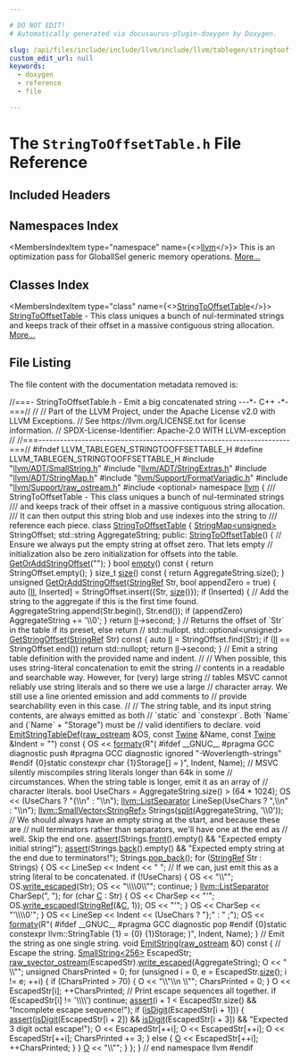 ```yaml
---

# DO NOT EDIT!
# Automatically generated via docusaurus-plugin-doxygen by Doxygen.

slug: /api/files/include/include/llvm/include/llvm/tablegen/stringtooffsettable-h
custom_edit_url: null
keywords:
  - doxygen
  - reference
  - file

---
```





# The `StringToOffsetTable.h` File Reference

<DoxygenPage pluginConfig={pluginConfig}>



## Included Headers

<IncludesList>
<IncludesListItem
  filePath="llvm/ADT/SmallString.h"
  permalink="/docs/api/files/include/include/llvm/include/llvm/adt/smallstring-h"
  isLocal="true" />
<IncludesListItem
  filePath="llvm/ADT/StringExtras.h"
  permalink="/docs/api/files/include/include/llvm/include/llvm/adt/stringextras-h"
  isLocal="true" />
<IncludesListItem
  filePath="llvm/ADT/StringMap.h"
  permalink="/docs/api/files/include/include/llvm/include/llvm/adt/stringmap-h"
  isLocal="true" />
<IncludesListItem
  filePath="llvm/Support/FormatVariadic.h"
  permalink="/docs/api/files/include/include/llvm/include/llvm/support/formatvariadic-h"
  isLocal="true" />
<IncludesListItem
  filePath="llvm/Support/raw_ostream.h"
  permalink="/docs/api/files/include/include/llvm/include/llvm/support/raw-ostream-h"
  isLocal="true" />
<IncludesListItem
  filePath="optional"
  permalink=""
  isLocal="false" />
</IncludesList>

## Namespaces Index

<MembersIndex>

<MembersIndexItem
  type="namespace"
  name={<><a href="/docs/api/namespaces/llvm">llvm</a></>}>
This is an optimization pass for GlobalISel generic memory operations. <a href="/docs/api/namespaces/llvm/#details">More...</a>
</MembersIndexItem>

</MembersIndex>

## Classes Index

<MembersIndex>

<MembersIndexItem
  type="class"
  name={<><a href="/docs/api/classes/llvm/stringtooffsettable">StringToOffsetTable</a></>}>
<a href="/docs/api/classes/llvm/stringtooffsettable">StringToOffsetTable</a> - This class uniques a bunch of nul-terminated strings and keeps track of their offset in a massive contiguous string allocation. <a href="/docs/api/classes/llvm/stringtooffsettable/#details">More...</a>
</MembersIndexItem>

</MembersIndex>


## File Listing

The file content with the documentation metadata removed is:

<ProgramListing>

<Link id="l00001" /><CodeLine lineNumber="1"><Highlight kind="comment">//===- StringToOffsetTable.h - Emit a big concatenated string ---&#42;- C++ -&#42;-===//</Highlight><Highlight kind="normal"></Highlight></CodeLine>
<Link id="l00002" /><CodeLine lineNumber="2"><Highlight kind="normal"></Highlight><Highlight kind="comment">//</Highlight><Highlight kind="normal"></Highlight></CodeLine>
<Link id="l00003" /><CodeLine lineNumber="3"><Highlight kind="normal"></Highlight><Highlight kind="comment">// Part of the LLVM Project, under the Apache License v2.0 with LLVM Exceptions.</Highlight><Highlight kind="normal"></Highlight></CodeLine>
<Link id="l00004" /><CodeLine lineNumber="4"><Highlight kind="normal"></Highlight><Highlight kind="comment">// See https://llvm.org/LICENSE.txt for license information.</Highlight><Highlight kind="normal"></Highlight></CodeLine>
<Link id="l00005" /><CodeLine lineNumber="5"><Highlight kind="normal"></Highlight><Highlight kind="comment">// SPDX-License-Identifier: Apache-2.0 WITH LLVM-exception</Highlight><Highlight kind="normal"></Highlight></CodeLine>
<Link id="l00006" /><CodeLine lineNumber="6"><Highlight kind="normal"></Highlight><Highlight kind="comment">//</Highlight><Highlight kind="normal"></Highlight></CodeLine>
<Link id="l00007" /><CodeLine lineNumber="7"><Highlight kind="normal"></Highlight><Highlight kind="comment">//===----------------------------------------------------------------------===//</Highlight><Highlight kind="normal"></Highlight></CodeLine>
<Link id="l00008" /><CodeLine lineNumber="8"><Highlight kind="normal"></Highlight></CodeLine>
<Link id="l00009" /><CodeLine lineNumber="9"><Highlight kind="normal"></Highlight><Highlight kind="preprocessor">#ifndef LLVM&#95;TABLEGEN&#95;STRINGTOOFFSETTABLE&#95;H</Highlight><Highlight kind="normal"></Highlight></CodeLine>
<Link id="l00010" /><CodeLine lineNumber="10"><Highlight kind="normal"></Highlight><Highlight kind="preprocessor">#define LLVM&#95;TABLEGEN&#95;STRINGTOOFFSETTABLE&#95;H</Highlight><Highlight kind="normal"></Highlight></CodeLine>
<Link id="l00011" /><CodeLine lineNumber="11"><Highlight kind="normal"></Highlight></CodeLine>
<Link id="l00012" /><CodeLine lineNumber="12"><Highlight kind="normal"></Highlight><Highlight kind="preprocessor">#include &quot;<a href="/docs/api/files/include/include/llvm/include/llvm/adt/smallstring-h">llvm/ADT/SmallString.h</a>&quot;</Highlight><Highlight kind="normal"></Highlight></CodeLine>
<Link id="l00013" /><CodeLine lineNumber="13"><Highlight kind="normal"></Highlight><Highlight kind="preprocessor">#include &quot;<a href="/docs/api/files/include/include/llvm/include/llvm/adt/stringextras-h">llvm/ADT/StringExtras.h</a>&quot;</Highlight><Highlight kind="normal"></Highlight></CodeLine>
<Link id="l00014" /><CodeLine lineNumber="14"><Highlight kind="normal"></Highlight><Highlight kind="preprocessor">#include &quot;<a href="/docs/api/files/include/include/llvm/include/llvm/adt/stringmap-h">llvm/ADT/StringMap.h</a>&quot;</Highlight><Highlight kind="normal"></Highlight></CodeLine>
<Link id="l00015" /><CodeLine lineNumber="15"><Highlight kind="normal"></Highlight><Highlight kind="preprocessor">#include &quot;<a href="/docs/api/files/include/include/llvm/include/llvm/support/formatvariadic-h">llvm/Support/FormatVariadic.h</a>&quot;</Highlight><Highlight kind="normal"></Highlight></CodeLine>
<Link id="l00016" /><CodeLine lineNumber="16"><Highlight kind="normal"></Highlight><Highlight kind="preprocessor">#include &quot;<a href="/docs/api/files/include/include/llvm/include/llvm/support/raw-ostream-h">llvm/Support/raw&#95;ostream.h</a>&quot;</Highlight><Highlight kind="normal"></Highlight></CodeLine>
<Link id="l00017" /><CodeLine lineNumber="17"><Highlight kind="normal"></Highlight><Highlight kind="preprocessor">#include &lt;optional&gt;</Highlight><Highlight kind="normal"></Highlight></CodeLine>
<Link id="l00018" /><CodeLine lineNumber="18"><Highlight kind="normal"></Highlight></CodeLine>
<Link id="l00019" /><CodeLine lineNumber="19"><Highlight kind="normal"></Highlight><Highlight kind="keyword">namespace </Highlight><Highlight kind="normal"><a href="/docs/api/namespaces/llvm">llvm</a> &#123;</Highlight></CodeLine>
<Link id="l00020" /><CodeLine lineNumber="20"><Highlight kind="normal"></Highlight><Highlight kind="comment"></Highlight></CodeLine>
<Link id="l00021" /><CodeLine lineNumber="21"><Highlight kind="comment">/// StringToOffsetTable - This class uniques a bunch of nul-terminated strings</Highlight></CodeLine>
<Link id="l00022" /><CodeLine lineNumber="22"><Highlight kind="comment">/// and keeps track of their offset in a massive contiguous string allocation.</Highlight></CodeLine>
<Link id="l00023" /><CodeLine lineNumber="23"><Highlight kind="comment">/// It can then output this string blob and use indexes into the string to</Highlight></CodeLine>
<Link id="l00024" /><CodeLine lineNumber="24"><Highlight kind="comment">/// reference each piece.</Highlight><Highlight kind="normal"></Highlight></CodeLine>
<Link id="l00025" /><CodeLine lineNumber="25" lineLink="/docs/api/classes/llvm/stringtooffsettable"><Highlight kind="normal"></Highlight><Highlight kind="keyword">class </Highlight><Highlight kind="normal"><a href="/docs/api/classes/llvm/stringtooffsettable/#a7687f220b82a0b31473ee8150a7951d7">StringToOffsetTable</a> &#123;</Highlight></CodeLine>
<Link id="l00026" /><CodeLine lineNumber="26"><Highlight kind="normal">  <a href="/docs/api/classes/llvm/stringmap">StringMap&lt;unsigned&gt;</a> StringOffset;</Highlight></CodeLine>
<Link id="l00027" /><CodeLine lineNumber="27"><Highlight kind="normal">  std::string AggregateString;</Highlight></CodeLine>
<Link id="l00028" /><CodeLine lineNumber="28"><Highlight kind="normal"></Highlight></CodeLine>
<Link id="l00029" /><CodeLine lineNumber="29"><Highlight kind="normal"></Highlight><Highlight kind="keyword">public</Highlight><Highlight kind="normal">:</Highlight></CodeLine>
<Link id="l00030" /><CodeLine lineNumber="30" lineLink="/docs/api/classes/llvm/stringtooffsettable/#a7687f220b82a0b31473ee8150a7951d7"><Highlight kind="normal">  <a href="/docs/api/classes/llvm/stringtooffsettable/#a7687f220b82a0b31473ee8150a7951d7">StringToOffsetTable</a>() &#123;</Highlight></CodeLine>
<Link id="l00031" /><CodeLine lineNumber="31"><Highlight kind="normal">    </Highlight><Highlight kind="comment">// Ensure we always put the empty string at offset zero. That lets empty</Highlight><Highlight kind="normal"></Highlight></CodeLine>
<Link id="l00032" /><CodeLine lineNumber="32"><Highlight kind="normal">    </Highlight><Highlight kind="comment">// initialization also be zero initialization for offsets into the table.</Highlight><Highlight kind="normal"></Highlight></CodeLine>
<Link id="l00033" /><CodeLine lineNumber="33"><Highlight kind="normal">    <a href="/docs/api/classes/llvm/stringtooffsettable/#aaf2b38d109c454116c9f55eafad66a81">GetOrAddStringOffset</a>(</Highlight><Highlight kind="stringliteral">&quot;&quot;</Highlight><Highlight kind="normal">);</Highlight></CodeLine>
<Link id="l00034" /><CodeLine lineNumber="34"><Highlight kind="normal">  &#125;</Highlight></CodeLine>
<Link id="l00035" /><CodeLine lineNumber="35"><Highlight kind="normal"></Highlight></CodeLine>
<Link id="l00036" /><CodeLine lineNumber="36" lineLink="/docs/api/classes/llvm/stringtooffsettable/#a362fb44c635052f5ff0a5ea03d0a60de"><Highlight kind="normal">  </Highlight><Highlight kind="keywordtype">bool</Highlight><Highlight kind="normal"> <a href="/docs/api/classes/llvm/stringtooffsettable/#a362fb44c635052f5ff0a5ea03d0a60de">empty</a>()</Highlight><Highlight kind="keyword"> const </Highlight><Highlight kind="normal">&#123; </Highlight><Highlight kind="keywordflow">return</Highlight><Highlight kind="normal"> StringOffset.empty(); &#125;</Highlight></CodeLine>
<Link id="l00037" /><CodeLine lineNumber="37" lineLink="/docs/api/classes/llvm/stringtooffsettable/#a0735ceb8643134cc10a89f9a6f113900"><Highlight kind="normal">  </Highlight><Highlight kind="keywordtype">size&#95;t</Highlight><Highlight kind="normal"> <a href="/docs/api/classes/llvm/stringtooffsettable/#a0735ceb8643134cc10a89f9a6f113900">size</a>()</Highlight><Highlight kind="keyword"> const </Highlight><Highlight kind="normal">&#123; </Highlight><Highlight kind="keywordflow">return</Highlight><Highlight kind="normal"> AggregateString.size(); &#125;</Highlight></CodeLine>
<Link id="l00038" /><CodeLine lineNumber="38"><Highlight kind="normal"></Highlight></CodeLine>
<Link id="l00039" /><CodeLine lineNumber="39" lineLink="/docs/api/classes/llvm/stringtooffsettable/#aaf2b38d109c454116c9f55eafad66a81"><Highlight kind="normal">  </Highlight><Highlight kind="keywordtype">unsigned</Highlight><Highlight kind="normal"> <a href="/docs/api/classes/llvm/stringtooffsettable/#aaf2b38d109c454116c9f55eafad66a81">GetOrAddStringOffset</a>(<a href="/docs/api/classes/llvm/stringref">StringRef</a> Str, </Highlight><Highlight kind="keywordtype">bool</Highlight><Highlight kind="normal"> appendZero = </Highlight><Highlight kind="keyword">true</Highlight><Highlight kind="normal">) &#123;</Highlight></CodeLine>
<Link id="l00040" /><CodeLine lineNumber="40"><Highlight kind="normal">    </Highlight><Highlight kind="keyword">auto</Highlight><Highlight kind="normal"> &#91;<a href="/docs/api/files/lib/lib/target/lib/target/nvptx/nvvmintrrange-cpp/#ac5804672fc0850438d63caec770647f8">II</a>, Inserted&#93; = StringOffset.insert(&#123;Str, <a href="/docs/api/classes/llvm/stringtooffsettable/#a0735ceb8643134cc10a89f9a6f113900">size</a>()&#125;);</Highlight></CodeLine>
<Link id="l00041" /><CodeLine lineNumber="41"><Highlight kind="normal">    </Highlight><Highlight kind="keywordflow">if</Highlight><Highlight kind="normal"> (Inserted) &#123;</Highlight></CodeLine>
<Link id="l00042" /><CodeLine lineNumber="42"><Highlight kind="normal">      </Highlight><Highlight kind="comment">// Add the string to the aggregate if this is the first time found.</Highlight><Highlight kind="normal"></Highlight></CodeLine>
<Link id="l00043" /><CodeLine lineNumber="43"><Highlight kind="normal">      AggregateString.append(Str.begin(), Str.end());</Highlight></CodeLine>
<Link id="l00044" /><CodeLine lineNumber="44"><Highlight kind="normal">      </Highlight><Highlight kind="keywordflow">if</Highlight><Highlight kind="normal"> (appendZero)</Highlight></CodeLine>
<Link id="l00045" /><CodeLine lineNumber="45"><Highlight kind="normal">        AggregateString += </Highlight><Highlight kind="charliteral">&#39;\\0&#39;</Highlight><Highlight kind="normal">;</Highlight></CodeLine>
<Link id="l00046" /><CodeLine lineNumber="46"><Highlight kind="normal">    &#125;</Highlight></CodeLine>
<Link id="l00047" /><CodeLine lineNumber="47"><Highlight kind="normal"></Highlight></CodeLine>
<Link id="l00048" /><CodeLine lineNumber="48"><Highlight kind="normal">    </Highlight><Highlight kind="keywordflow">return</Highlight><Highlight kind="normal"> <a href="/docs/api/files/lib/lib/target/lib/target/nvptx/nvvmintrrange-cpp/#ac5804672fc0850438d63caec770647f8">II</a>-&gt;second;</Highlight></CodeLine>
<Link id="l00049" /><CodeLine lineNumber="49"><Highlight kind="normal">  &#125;</Highlight></CodeLine>
<Link id="l00050" /><CodeLine lineNumber="50"><Highlight kind="normal"></Highlight></CodeLine>
<Link id="l00051" /><CodeLine lineNumber="51"><Highlight kind="normal">  </Highlight><Highlight kind="comment">// Returns the offset of &#96;Str&#96; in the table if its preset, else return</Highlight><Highlight kind="normal"></Highlight></CodeLine>
<Link id="l00052" /><CodeLine lineNumber="52"><Highlight kind="normal">  </Highlight><Highlight kind="comment">// std::nullopt.</Highlight><Highlight kind="normal"></Highlight></CodeLine>
<Link id="l00053" /><CodeLine lineNumber="53" lineLink="/docs/api/classes/llvm/stringtooffsettable/#ae8b32b14caa85a9cd8bd6a3f4fbc451c"><Highlight kind="normal">  std::optional&lt;unsigned&gt; <a href="/docs/api/classes/llvm/stringtooffsettable/#ae8b32b14caa85a9cd8bd6a3f4fbc451c">GetStringOffset</a>(<a href="/docs/api/classes/llvm/stringref">StringRef</a> Str)</Highlight><Highlight kind="keyword"> const </Highlight><Highlight kind="normal">&#123;</Highlight></CodeLine>
<Link id="l00054" /><CodeLine lineNumber="54"><Highlight kind="normal">    </Highlight><Highlight kind="keyword">auto</Highlight><Highlight kind="normal"> <a href="/docs/api/files/lib/lib/target/lib/target/nvptx/nvvmintrrange-cpp/#ac5804672fc0850438d63caec770647f8">II</a> = StringOffset.find(Str);</Highlight></CodeLine>
<Link id="l00055" /><CodeLine lineNumber="55"><Highlight kind="normal">    </Highlight><Highlight kind="keywordflow">if</Highlight><Highlight kind="normal"> (<a href="/docs/api/files/lib/lib/target/lib/target/nvptx/nvvmintrrange-cpp/#ac5804672fc0850438d63caec770647f8">II</a> == StringOffset.end())</Highlight></CodeLine>
<Link id="l00056" /><CodeLine lineNumber="56"><Highlight kind="normal">      </Highlight><Highlight kind="keywordflow">return</Highlight><Highlight kind="normal"> std::nullopt;</Highlight></CodeLine>
<Link id="l00057" /><CodeLine lineNumber="57"><Highlight kind="normal">    </Highlight><Highlight kind="keywordflow">return</Highlight><Highlight kind="normal"> <a href="/docs/api/files/lib/lib/target/lib/target/nvptx/nvvmintrrange-cpp/#ac5804672fc0850438d63caec770647f8">II</a>-&gt;second;</Highlight></CodeLine>
<Link id="l00058" /><CodeLine lineNumber="58"><Highlight kind="normal">  &#125;</Highlight></CodeLine>
<Link id="l00059" /><CodeLine lineNumber="59"><Highlight kind="normal"></Highlight></CodeLine>
<Link id="l00060" /><CodeLine lineNumber="60"><Highlight kind="normal">  </Highlight><Highlight kind="comment">// Emit a string table definition with the provided name and indent.</Highlight><Highlight kind="normal"></Highlight></CodeLine>
<Link id="l00061" /><CodeLine lineNumber="61"><Highlight kind="normal">  </Highlight><Highlight kind="comment">//</Highlight><Highlight kind="normal"></Highlight></CodeLine>
<Link id="l00062" /><CodeLine lineNumber="62"><Highlight kind="normal">  </Highlight><Highlight kind="comment">// When possible, this uses string-literal concatenation to emit the string</Highlight><Highlight kind="normal"></Highlight></CodeLine>
<Link id="l00063" /><CodeLine lineNumber="63"><Highlight kind="normal">  </Highlight><Highlight kind="comment">// contents in a readable and searchable way. However, for (very) large string</Highlight><Highlight kind="normal"></Highlight></CodeLine>
<Link id="l00064" /><CodeLine lineNumber="64"><Highlight kind="normal">  </Highlight><Highlight kind="comment">// tables MSVC cannot reliably use string literals and so there we use a large</Highlight><Highlight kind="normal"></Highlight></CodeLine>
<Link id="l00065" /><CodeLine lineNumber="65"><Highlight kind="normal">  </Highlight><Highlight kind="comment">// character array. We still use a line oriented emission and add comments to</Highlight><Highlight kind="normal"></Highlight></CodeLine>
<Link id="l00066" /><CodeLine lineNumber="66"><Highlight kind="normal">  </Highlight><Highlight kind="comment">// provide searchability even in this case.</Highlight><Highlight kind="normal"></Highlight></CodeLine>
<Link id="l00067" /><CodeLine lineNumber="67"><Highlight kind="normal">  </Highlight><Highlight kind="comment">//</Highlight><Highlight kind="normal"></Highlight></CodeLine>
<Link id="l00068" /><CodeLine lineNumber="68"><Highlight kind="normal">  </Highlight><Highlight kind="comment">// The string table, and its input string contents, are always emitted as both</Highlight><Highlight kind="normal"></Highlight></CodeLine>
<Link id="l00069" /><CodeLine lineNumber="69"><Highlight kind="normal">  </Highlight><Highlight kind="comment">// &#96;static&#96; and &#96;constexpr&#96;. Both &#96;Name&#96; and (&#96;Name&#96; + &quot;Storage&quot;) must be</Highlight><Highlight kind="normal"></Highlight></CodeLine>
<Link id="l00070" /><CodeLine lineNumber="70"><Highlight kind="normal">  </Highlight><Highlight kind="comment">// valid identifiers to declare.</Highlight><Highlight kind="normal"></Highlight></CodeLine>
<Link id="l00071" /><CodeLine lineNumber="71" lineLink="/docs/api/classes/llvm/stringtooffsettable/#a1878d931b7c5cb9a938690f5a73d75a2"><Highlight kind="normal">  </Highlight><Highlight kind="keywordtype">void</Highlight><Highlight kind="normal"> <a href="/docs/api/classes/llvm/stringtooffsettable/#a1878d931b7c5cb9a938690f5a73d75a2">EmitStringTableDef</a>(<a href="/docs/api/classes/llvm/raw-ostream">raw&#95;ostream</a> &amp;OS, </Highlight><Highlight kind="keyword">const</Highlight><Highlight kind="normal"> <a href="/docs/api/classes/llvm/twine">Twine</a> &amp;Name,</Highlight></CodeLine>
<Link id="l00072" /><CodeLine lineNumber="72"><Highlight kind="normal">                          </Highlight><Highlight kind="keyword">const</Highlight><Highlight kind="normal"> <a href="/docs/api/classes/llvm/twine">Twine</a> &amp;Indent = </Highlight><Highlight kind="stringliteral">&quot;&quot;</Highlight><Highlight kind="normal">)</Highlight><Highlight kind="keyword"> const </Highlight><Highlight kind="normal">&#123;</Highlight></CodeLine>
<Link id="l00073" /><CodeLine lineNumber="73"><Highlight kind="normal">    OS &lt;&lt; <a href="/docs/api/namespaces/llvm/#a653cce37b80c03eebe7a00520a8eabb6">formatv</a>(R</Highlight><Highlight kind="stringliteral">&quot;(</Highlight></CodeLine>
<Link id="l00074" /><CodeLine lineNumber="74"><Highlight kind="stringliteral">#ifdef &#95;&#95;GNUC&#95;&#95;</Highlight></CodeLine>
<Link id="l00075" /><CodeLine lineNumber="75"><Highlight kind="stringliteral">#pragma GCC diagnostic push</Highlight></CodeLine>
<Link id="l00076" /><CodeLine lineNumber="76"><Highlight kind="stringliteral">#pragma GCC diagnostic ignored &quot;-Woverlength-strings&quot;</Highlight></CodeLine>
<Link id="l00077" /><CodeLine lineNumber="77"><Highlight kind="stringliteral">#endif</Highlight></CodeLine>
<Link id="l00078" /><CodeLine lineNumber="78"><Highlight kind="stringliteral">&#123;0&#125;static constexpr char &#123;1&#125;Storage&#91;&#93; = )&quot;,</Highlight></CodeLine>
<Link id="l00079" /><CodeLine lineNumber="79"><Highlight kind="stringliteral">                  Indent, Name);</Highlight></CodeLine>
<Link id="l00080" /><CodeLine lineNumber="80"><Highlight kind="stringliteral"></Highlight></CodeLine>
<Link id="l00081" /><CodeLine lineNumber="81"><Highlight kind="stringliteral">    </Highlight><Highlight kind="comment">// MSVC silently miscompiles string literals longer than 64k in some</Highlight><Highlight kind="normal"></Highlight></CodeLine>
<Link id="l00082" /><CodeLine lineNumber="82"><Highlight kind="normal">    </Highlight><Highlight kind="comment">// circumstances. When the string table is longer, emit it as an array of</Highlight><Highlight kind="normal"></Highlight></CodeLine>
<Link id="l00083" /><CodeLine lineNumber="83"><Highlight kind="normal">    </Highlight><Highlight kind="comment">// character literals.</Highlight><Highlight kind="normal"></Highlight></CodeLine>
<Link id="l00084" /><CodeLine lineNumber="84"><Highlight kind="normal">    </Highlight><Highlight kind="keywordtype">bool</Highlight><Highlight kind="normal"> UseChars = AggregateString.size() &gt; (64 &#42; 1024);</Highlight></CodeLine>
<Link id="l00085" /><CodeLine lineNumber="85"><Highlight kind="normal">    OS &lt;&lt; (UseChars ? </Highlight><Highlight kind="stringliteral">&quot;&#123;\\n&quot;</Highlight><Highlight kind="normal"> : </Highlight><Highlight kind="stringliteral">&quot;\\n&quot;</Highlight><Highlight kind="normal">);</Highlight></CodeLine>
<Link id="l00086" /><CodeLine lineNumber="86"><Highlight kind="normal"></Highlight></CodeLine>
<Link id="l00087" /><CodeLine lineNumber="87"><Highlight kind="normal">    <a href="/docs/api/classes/llvm/listseparator">llvm::ListSeparator</a> LineSep(UseChars ? </Highlight><Highlight kind="stringliteral">&quot;,\\n&quot;</Highlight><Highlight kind="normal"> : </Highlight><Highlight kind="stringliteral">&quot;\\n&quot;</Highlight><Highlight kind="normal">);</Highlight></CodeLine>
<Link id="l00088" /><CodeLine lineNumber="88"><Highlight kind="normal">    <a href="/docs/api/classes/llvm/smallvector">llvm::SmallVector&lt;StringRef&gt;</a> Strings(<a href="/docs/api/namespaces/llvm/#a8e3001fd5d1324d1e63ddcf56a45e955">split</a>(AggregateString, </Highlight><Highlight kind="charliteral">&#39;\\0&#39;</Highlight><Highlight kind="normal">));</Highlight></CodeLine>
<Link id="l00089" /><CodeLine lineNumber="89"><Highlight kind="normal">    </Highlight><Highlight kind="comment">// We should always have an empty string at the start, and because these are</Highlight><Highlight kind="normal"></Highlight></CodeLine>
<Link id="l00090" /><CodeLine lineNumber="90"><Highlight kind="normal">    </Highlight><Highlight kind="comment">// null terminators rather than separators, we&#39;ll have one at the end as</Highlight><Highlight kind="normal"></Highlight></CodeLine>
<Link id="l00091" /><CodeLine lineNumber="91"><Highlight kind="normal">    </Highlight><Highlight kind="comment">// well. Skip the end one.</Highlight><Highlight kind="normal"></Highlight></CodeLine>
<Link id="l00092" /><CodeLine lineNumber="92"><Highlight kind="normal">    <a href="/docs/api/files/lib/lib/target/lib/target/amdgpu/silowercontrolflow-cpp/#a4868c5d81c5ccc98c47aeab6244346a0">assert</a>(Strings.<a href="/docs/api/classes/llvm/smallvectortemplatecommon/#a58dc840fc84420b7f0b773794b8101c1">front</a>().empty() &amp;&amp; </Highlight><Highlight kind="stringliteral">&quot;Expected empty initial string!&quot;</Highlight><Highlight kind="normal">);</Highlight></CodeLine>
<Link id="l00093" /><CodeLine lineNumber="93"><Highlight kind="normal">    <a href="/docs/api/files/lib/lib/target/lib/target/amdgpu/silowercontrolflow-cpp/#a4868c5d81c5ccc98c47aeab6244346a0">assert</a>(Strings.<a href="/docs/api/classes/llvm/smallvectortemplatecommon/#acd9e771a3296c6b24146955754620557">back</a>().empty() &amp;&amp;</Highlight></CodeLine>
<Link id="l00094" /><CodeLine lineNumber="94"><Highlight kind="normal">           </Highlight><Highlight kind="stringliteral">&quot;Expected empty string at the end due to terminators!&quot;</Highlight><Highlight kind="normal">);</Highlight></CodeLine>
<Link id="l00095" /><CodeLine lineNumber="95"><Highlight kind="normal">    Strings.<a href="/docs/api/classes/llvm/smallvectortemplatebase/#ad97688dfe9cd802e2a0691cbe620218a">pop&#95;back</a>();</Highlight></CodeLine>
<Link id="l00096" /><CodeLine lineNumber="96"><Highlight kind="normal">    </Highlight><Highlight kind="keywordflow">for</Highlight><Highlight kind="normal"> (<a href="/docs/api/classes/llvm/stringref">StringRef</a> Str : Strings) &#123;</Highlight></CodeLine>
<Link id="l00097" /><CodeLine lineNumber="97"><Highlight kind="normal">      OS &lt;&lt; LineSep &lt;&lt; Indent &lt;&lt; </Highlight><Highlight kind="stringliteral">&quot;  &quot;</Highlight><Highlight kind="normal">;</Highlight></CodeLine>
<Link id="l00098" /><CodeLine lineNumber="98"><Highlight kind="normal">      </Highlight><Highlight kind="comment">// If we can, just emit this as a string literal to be concatenated.</Highlight><Highlight kind="normal"></Highlight></CodeLine>
<Link id="l00099" /><CodeLine lineNumber="99"><Highlight kind="normal">      </Highlight><Highlight kind="keywordflow">if</Highlight><Highlight kind="normal"> (!UseChars) &#123;</Highlight></CodeLine>
<Link id="l00100" /><CodeLine lineNumber="100"><Highlight kind="normal">        OS &lt;&lt; </Highlight><Highlight kind="stringliteral">&quot;\\&quot;&quot;</Highlight><Highlight kind="normal">;</Highlight></CodeLine>
<Link id="l00101" /><CodeLine lineNumber="101"><Highlight kind="normal">        OS.<a href="/docs/api/classes/llvm/raw-ostream/#a5ba2ece4b959bae02752c34b784ba087">write&#95;escaped</a>(Str);</Highlight></CodeLine>
<Link id="l00102" /><CodeLine lineNumber="102"><Highlight kind="normal">        OS &lt;&lt; </Highlight><Highlight kind="stringliteral">&quot;\\\\0\\&quot;&quot;</Highlight><Highlight kind="normal">;</Highlight></CodeLine>
<Link id="l00103" /><CodeLine lineNumber="103"><Highlight kind="normal">        </Highlight><Highlight kind="keywordflow">continue</Highlight><Highlight kind="normal">;</Highlight></CodeLine>
<Link id="l00104" /><CodeLine lineNumber="104"><Highlight kind="normal">      &#125;</Highlight></CodeLine>
<Link id="l00105" /><CodeLine lineNumber="105"><Highlight kind="normal"></Highlight></CodeLine>
<Link id="l00106" /><CodeLine lineNumber="106"><Highlight kind="normal">      <a href="/docs/api/classes/llvm/listseparator">llvm::ListSeparator</a> CharSep(</Highlight><Highlight kind="stringliteral">&quot;, &quot;</Highlight><Highlight kind="normal">);</Highlight></CodeLine>
<Link id="l00107" /><CodeLine lineNumber="107"><Highlight kind="normal">      </Highlight><Highlight kind="keywordflow">for</Highlight><Highlight kind="normal"> (</Highlight><Highlight kind="keywordtype">char</Highlight><Highlight kind="normal"> <a href="/docs/api/namespaces/llvm/callingconv/#ac6aa1387c4375260e2468eb5a77fdb4cafd841a49aec1539bc88abc8ff9e170fb">C</a> : Str) &#123;</Highlight></CodeLine>
<Link id="l00108" /><CodeLine lineNumber="108"><Highlight kind="normal">        OS &lt;&lt; CharSep &lt;&lt; </Highlight><Highlight kind="stringliteral">&quot;&#39;&quot;</Highlight><Highlight kind="normal">;</Highlight></CodeLine>
<Link id="l00109" /><CodeLine lineNumber="109"><Highlight kind="normal">        OS.<a href="/docs/api/classes/llvm/raw-ostream/#a5ba2ece4b959bae02752c34b784ba087">write&#95;escaped</a>(<a href="/docs/api/classes/llvm/stringref">StringRef</a>(&amp;<a href="/docs/api/namespaces/llvm/callingconv/#ac6aa1387c4375260e2468eb5a77fdb4cafd841a49aec1539bc88abc8ff9e170fb">C</a>, 1));</Highlight></CodeLine>
<Link id="l00110" /><CodeLine lineNumber="110"><Highlight kind="normal">        OS &lt;&lt; </Highlight><Highlight kind="stringliteral">&quot;&#39;&quot;</Highlight><Highlight kind="normal">;</Highlight></CodeLine>
<Link id="l00111" /><CodeLine lineNumber="111"><Highlight kind="normal">      &#125;</Highlight></CodeLine>
<Link id="l00112" /><CodeLine lineNumber="112"><Highlight kind="normal">      OS &lt;&lt; CharSep &lt;&lt; </Highlight><Highlight kind="stringliteral">&quot;&#39;\\\\0&#39;&quot;</Highlight><Highlight kind="normal">;</Highlight></CodeLine>
<Link id="l00113" /><CodeLine lineNumber="113"><Highlight kind="normal">    &#125;</Highlight></CodeLine>
<Link id="l00114" /><CodeLine lineNumber="114"><Highlight kind="normal">    OS &lt;&lt; LineSep &lt;&lt; Indent &lt;&lt; (UseChars ? </Highlight><Highlight kind="stringliteral">&quot;&#125;;&quot;</Highlight><Highlight kind="normal"> : </Highlight><Highlight kind="stringliteral">&quot;  ;&quot;</Highlight><Highlight kind="normal">);</Highlight></CodeLine>
<Link id="l00115" /><CodeLine lineNumber="115"><Highlight kind="normal"></Highlight></CodeLine>
<Link id="l00116" /><CodeLine lineNumber="116" lineLink="/docs/api/classes/llvm/stringtooffsettable/#a042cb26dede1eaa60f791b9c934fa9ae"><Highlight kind="normal">    OS &lt;&lt; <a href="/docs/api/namespaces/llvm/#a653cce37b80c03eebe7a00520a8eabb6">formatv</a>(R</Highlight><Highlight kind="stringliteral">&quot;(</Highlight></CodeLine>
<Link id="l00117" /><CodeLine lineNumber="117"><Highlight kind="stringliteral">#ifdef &#95;&#95;GNUC&#95;&#95;</Highlight></CodeLine>
<Link id="l00118" /><CodeLine lineNumber="118"><Highlight kind="stringliteral">#pragma GCC diagnostic pop</Highlight></CodeLine>
<Link id="l00119" /><CodeLine lineNumber="119"><Highlight kind="stringliteral">#endif</Highlight></CodeLine>
<Link id="l00120" /><CodeLine lineNumber="120"><Highlight kind="stringliteral"></Highlight></CodeLine>
<Link id="l00121" /><CodeLine lineNumber="121"><Highlight kind="stringliteral">&#123;0&#125;static constexpr llvm::StringTable &#123;1&#125; =</Highlight></CodeLine>
<Link id="l00122" /><CodeLine lineNumber="122"><Highlight kind="stringliteral">&#123;0&#125;    &#123;1&#125;Storage;</Highlight></CodeLine>
<Link id="l00123" /><CodeLine lineNumber="123"><Highlight kind="stringliteral">)&quot;,</Highlight></CodeLine>
<Link id="l00124" /><CodeLine lineNumber="124"><Highlight kind="stringliteral">                  Indent, Name);</Highlight></CodeLine>
<Link id="l00125" /><CodeLine lineNumber="125"><Highlight kind="stringliteral">  &#125;</Highlight></CodeLine>
<Link id="l00126" /><CodeLine lineNumber="126"><Highlight kind="stringliteral"></Highlight></CodeLine>
<Link id="l00127" /><CodeLine lineNumber="127"><Highlight kind="stringliteral">  </Highlight><Highlight kind="comment">// Emit the string as one single string.</Highlight><Highlight kind="normal"></Highlight></CodeLine>
<Link id="l00128" /><CodeLine lineNumber="128"><Highlight kind="normal">  </Highlight><Highlight kind="keywordtype">void</Highlight><Highlight kind="normal"> <a href="/docs/api/classes/llvm/stringtooffsettable/#a042cb26dede1eaa60f791b9c934fa9ae">EmitString</a>(<a href="/docs/api/classes/llvm/raw-ostream">raw&#95;ostream</a> &amp;O)</Highlight><Highlight kind="keyword"> const </Highlight><Highlight kind="normal">&#123;</Highlight></CodeLine>
<Link id="l00129" /><CodeLine lineNumber="129"><Highlight kind="normal">    </Highlight><Highlight kind="comment">// Escape the string.</Highlight><Highlight kind="normal"></Highlight></CodeLine>
<Link id="l00130" /><CodeLine lineNumber="130"><Highlight kind="normal">    <a href="/docs/api/classes/llvm/smallstring">SmallString&lt;256&gt;</a> EscapedStr;</Highlight></CodeLine>
<Link id="l00131" /><CodeLine lineNumber="131"><Highlight kind="normal">    <a href="/docs/api/classes/llvm/raw-svector-ostream">raw&#95;svector&#95;ostream</a>(EscapedStr).<a href="/docs/api/classes/llvm/raw-ostream/#a5ba2ece4b959bae02752c34b784ba087">write&#95;escaped</a>(AggregateString);</Highlight></CodeLine>
<Link id="l00132" /><CodeLine lineNumber="132"><Highlight kind="normal"></Highlight></CodeLine>
<Link id="l00133" /><CodeLine lineNumber="133"><Highlight kind="normal">    O &lt;&lt; </Highlight><Highlight kind="stringliteral">&quot;    \\&quot;&quot;</Highlight><Highlight kind="normal">;</Highlight></CodeLine>
<Link id="l00134" /><CodeLine lineNumber="134"><Highlight kind="normal">    </Highlight><Highlight kind="keywordtype">unsigned</Highlight><Highlight kind="normal"> CharsPrinted = 0;</Highlight></CodeLine>
<Link id="l00135" /><CodeLine lineNumber="135"><Highlight kind="normal">    </Highlight><Highlight kind="keywordflow">for</Highlight><Highlight kind="normal"> (</Highlight><Highlight kind="keywordtype">unsigned</Highlight><Highlight kind="normal"> i = 0, e = EscapedStr.<a href="/docs/api/classes/llvm/smallvectortemplatecommon/#a1c479a8c434377c2b8cb056bdfdfc201">size</a>(); i != e; ++i) &#123;</Highlight></CodeLine>
<Link id="l00136" /><CodeLine lineNumber="136"><Highlight kind="normal">      </Highlight><Highlight kind="keywordflow">if</Highlight><Highlight kind="normal"> (CharsPrinted &gt; 70) &#123;</Highlight></CodeLine>
<Link id="l00137" /><CodeLine lineNumber="137"><Highlight kind="normal">        O &lt;&lt; </Highlight><Highlight kind="stringliteral">&quot;\\&quot;\\n    \\&quot;&quot;</Highlight><Highlight kind="normal">;</Highlight></CodeLine>
<Link id="l00138" /><CodeLine lineNumber="138"><Highlight kind="normal">        CharsPrinted = 0;</Highlight></CodeLine>
<Link id="l00139" /><CodeLine lineNumber="139"><Highlight kind="normal">      &#125;</Highlight></CodeLine>
<Link id="l00140" /><CodeLine lineNumber="140"><Highlight kind="normal">      O &lt;&lt; EscapedStr&#91;i&#93;;</Highlight></CodeLine>
<Link id="l00141" /><CodeLine lineNumber="141"><Highlight kind="normal">      ++CharsPrinted;</Highlight></CodeLine>
<Link id="l00142" /><CodeLine lineNumber="142"><Highlight kind="normal"></Highlight></CodeLine>
<Link id="l00143" /><CodeLine lineNumber="143"><Highlight kind="normal">      </Highlight><Highlight kind="comment">// Print escape sequences all together.</Highlight><Highlight kind="normal"></Highlight></CodeLine>
<Link id="l00144" /><CodeLine lineNumber="144"><Highlight kind="normal">      </Highlight><Highlight kind="keywordflow">if</Highlight><Highlight kind="normal"> (EscapedStr&#91;i&#93; != </Highlight><Highlight kind="charliteral">&#39;\\\\&#39;</Highlight><Highlight kind="normal">)</Highlight></CodeLine>
<Link id="l00145" /><CodeLine lineNumber="145"><Highlight kind="normal">        </Highlight><Highlight kind="keywordflow">continue</Highlight><Highlight kind="normal">;</Highlight></CodeLine>
<Link id="l00146" /><CodeLine lineNumber="146"><Highlight kind="normal"></Highlight></CodeLine>
<Link id="l00147" /><CodeLine lineNumber="147"><Highlight kind="normal">      <a href="/docs/api/files/lib/lib/target/lib/target/amdgpu/silowercontrolflow-cpp/#a4868c5d81c5ccc98c47aeab6244346a0">assert</a>(i + 1 &lt; EscapedStr.size() &amp;&amp; </Highlight><Highlight kind="stringliteral">&quot;Incomplete escape sequence!&quot;</Highlight><Highlight kind="normal">);</Highlight></CodeLine>
<Link id="l00148" /><CodeLine lineNumber="148"><Highlight kind="normal">      </Highlight><Highlight kind="keywordflow">if</Highlight><Highlight kind="normal"> (<a href="/docs/api/namespaces/llvm/#a82c27bc751f7669f9c2a79de96e2d0fd">isDigit</a>(EscapedStr&#91;i + 1&#93;)) &#123;</Highlight></CodeLine>
<Link id="l00149" /><CodeLine lineNumber="149"><Highlight kind="normal">        <a href="/docs/api/files/lib/lib/target/lib/target/amdgpu/silowercontrolflow-cpp/#a4868c5d81c5ccc98c47aeab6244346a0">assert</a>(<a href="/docs/api/namespaces/llvm/#a82c27bc751f7669f9c2a79de96e2d0fd">isDigit</a>(EscapedStr&#91;i + 2&#93;) &amp;&amp; <a href="/docs/api/namespaces/llvm/#a82c27bc751f7669f9c2a79de96e2d0fd">isDigit</a>(EscapedStr&#91;i + 3&#93;) &amp;&amp;</Highlight></CodeLine>
<Link id="l00150" /><CodeLine lineNumber="150"><Highlight kind="normal">               </Highlight><Highlight kind="stringliteral">&quot;Expected 3 digit octal escape!&quot;</Highlight><Highlight kind="normal">);</Highlight></CodeLine>
<Link id="l00151" /><CodeLine lineNumber="151"><Highlight kind="normal">        O &lt;&lt; EscapedStr&#91;++i&#93;;</Highlight></CodeLine>
<Link id="l00152" /><CodeLine lineNumber="152"><Highlight kind="normal">        O &lt;&lt; EscapedStr&#91;++i&#93;;</Highlight></CodeLine>
<Link id="l00153" /><CodeLine lineNumber="153"><Highlight kind="normal">        O &lt;&lt; EscapedStr&#91;++i&#93;;</Highlight></CodeLine>
<Link id="l00154" /><CodeLine lineNumber="154"><Highlight kind="normal">        CharsPrinted += 3;</Highlight></CodeLine>
<Link id="l00155" /><CodeLine lineNumber="155"><Highlight kind="normal">      &#125; </Highlight><Highlight kind="keywordflow">else</Highlight><Highlight kind="normal"> &#123;</Highlight></CodeLine>
<Link id="l00156" /><CodeLine lineNumber="156"><Highlight kind="normal">        <a href="/docs/api/namespaces/llvm/riscvfencefield/#a147be9e9780c1e33363ea572d4c7b25fa1a33f1d911a725a1f81234a908d03edb">O</a> &lt;&lt; EscapedStr&#91;++i&#93;;</Highlight></CodeLine>
<Link id="l00157" /><CodeLine lineNumber="157"><Highlight kind="normal">        ++CharsPrinted;</Highlight></CodeLine>
<Link id="l00158" /><CodeLine lineNumber="158"><Highlight kind="normal">      &#125;</Highlight></CodeLine>
<Link id="l00159" /><CodeLine lineNumber="159"><Highlight kind="normal">    &#125;</Highlight></CodeLine>
<Link id="l00160" /><CodeLine lineNumber="160"><Highlight kind="normal">    <a href="/docs/api/namespaces/llvm/riscvfencefield/#a147be9e9780c1e33363ea572d4c7b25fa1a33f1d911a725a1f81234a908d03edb">O</a> &lt;&lt; </Highlight><Highlight kind="stringliteral">&quot;\\&quot;&quot;</Highlight><Highlight kind="normal">;</Highlight></CodeLine>
<Link id="l00161" /><CodeLine lineNumber="161"><Highlight kind="normal">  &#125;</Highlight></CodeLine>
<Link id="l00162" /><CodeLine lineNumber="162"><Highlight kind="normal">&#125;;</Highlight></CodeLine>
<Link id="l00163" /><CodeLine lineNumber="163"><Highlight kind="normal"></Highlight></CodeLine>
<Link id="l00164" /><CodeLine lineNumber="164"><Highlight kind="normal">&#125; </Highlight><Highlight kind="comment">// end namespace llvm</Highlight><Highlight kind="normal"></Highlight></CodeLine>
<Link id="l00165" /><CodeLine lineNumber="165"><Highlight kind="normal"></Highlight></CodeLine>
<Link id="l00166" /><CodeLine lineNumber="166"><Highlight kind="normal"></Highlight><Highlight kind="preprocessor">#endif</Highlight></CodeLine>

</ProgramListing>

</DoxygenPage>
